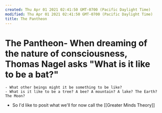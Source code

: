 ```yaml
---
created: Thu Apr 01 2021 02:41:50 GMT-0700 (Pacific Daylight Time)
modified: Thu Apr 01 2021 02:41:50 GMT-0700 (Pacific Daylight Time)
title: The Pantheon
---
```

# The Pantheon- When dreaming of the nature of consciousness, Thomas Nagel asks "What is it like to be a bat?"
    - What other beings might it be something to be like?
    - What is it like to be a tree? A bee? A mountain? A lake? The Earth? The Moon?
- So I'd like to posit what we'll for now call the [[Greater Minds Theory]]
